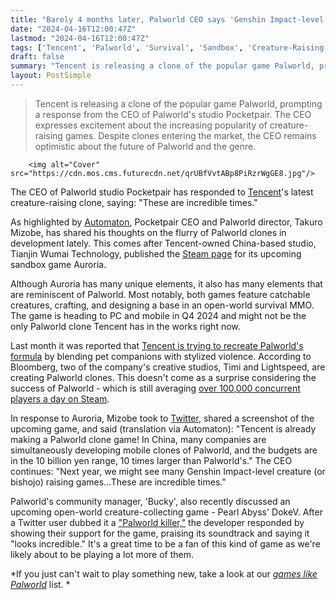 ```yaml
---
title: "Barely 4 months later, Palworld CEO says 'Genshin Impact-level' clones of his survival game are 'incredible,' with budgets '10 times larger'"
date: "2024-04-16T12:00:47Z"
lastmod: "2024-04-16T12:00:47Z"
tags: ['Tencent', 'Palworld', 'Survival', 'Sandbox', 'Creature-Raising', 'Pet Companions', 'Stylized Violence', 'Genshin Impact', 'DokeV']
draft: false
summary: "Tencent is releasing a clone of the popular game Palworld, prompting a response from the CEO of Palworld's studio Pocketpair. The CEO expresses excitement about the increasing popularity of creature-raising games. Despite clones entering the market, the CEO remains optimistic about the future of Palworld and the genre."
layout: PostSimple
---
```

> Tencent is releasing a clone of the popular game Palworld, prompting a response from the CEO of Palworld's studio Pocketpair. The CEO expresses excitement about the increasing popularity of creature-raising games. Despite clones entering the market, the CEO remains optimistic about the future of Palworld and the genre.


        <img alt="Cover" src="https://cdn.mos.cms.futurecdn.net/qrUBfVvtABp8PiRzrWgGE8.jpg"/>
        
The CEO of Palworld studio Pocketpair has responded to [Tencent](https://www.gamesradar.com/uk/tag/tencent/)'s latest creature-raising clone, saying: "These are incredible times."

As highlighted by [<u>Automaton</u>](https://automaton-media.com/en/news/tencents-palworld-clone-prompts-reaction-from-pocketpair-ceo-these-are-incredible-times/), Pocketpair CEO and Palworld director, Takuro Mizobe, has shared his thoughts on the flurry of Palworld clones in development lately. This comes after Tencent-owned China-based studio, Tianjin Wumai Technology, published the [<u>Steam page</u>](https://store.steampowered.com/app/2564450/Auroria/) for its upcoming sandbox game Auroria.

Although Auroria has many unique elements, it also has many elements that are reminiscent of Palworld. Most notably, both games feature catchable creatures, crafting, and designing a base in an open-world survival MMO. The game is heading to PC and mobile in Q4 2024 and might not be the only Palworld clone Tencent has in the works right now. 

Last month it was reported that [<u>Tencent is trying to recreate Palworld's formula</u>](https://www.gamesradar.com/following-palworlds-breakout-success-mega-publisher-tencent-is-reportedly-trying-to-recreate-the-survival-mmos-formula-by-blending-pet-companions-with-stylized-violence/) by blending pet companions with stylized violence. According to Bloomberg, two of the company's creative studios, Timi and Lightspeed, are creating Palworld clones. This doesn't come as a surprise considering the success of Palworld - which is still averaging [<u>over 100,000 concurrent players a day on Steam</u>](https://www.gamesradar.com/2-months-after-launch-palworld-is-still-averaging-over-100000-concurrent-players-a-day-on-steam-even-with-the-biggest-content-updates-still-to-come/).

In response to Auroria, Mizobe took to [Twitter](https://x.com/urokuta_ja/status/1780074073953075321), shared a screenshot of the upcoming game, and said (translation via Automaton): "Tencent is already making a Palworld clone game! In China, many companies are simultaneously developing mobile clones of Palworld, and the budgets are in the 10 billion yen range, 10 times larger than Palworld's." The CEO continues: "Next year, we might see many Genshin Impact-level creature (or bishojo) raising games…These are incredible times."

Palworld's community manager, 'Bucky', also recently discussed an upcoming open-world creature-collecting game - Pearl Abyss' DokeV. After a Twitter user dubbed it a [<u>"Palworld killer,"</u>](https://www.gamesradar.com/palworld-community-manager-hits-back-at-dokev-being-a-palworld-killer-says-the-open-world-rpg-looks-incredible-and-games-dont-have-to-compete/) the developer responded by showing their support for the game, praising its soundtrack and saying it "looks incredible." It's a great time to be a fan of this kind of game as we're likely about to be playing a lot more of them. 

*If you just can't wait to play something new, take a look at our *[<u><em>games like Palworld</em></u>](https://www.gamesradar.com/games-like-palworld/)* list. *
        